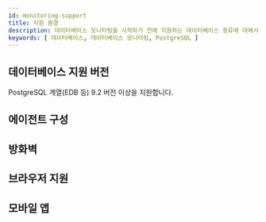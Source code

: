```yaml
---
id: monitoring-support
title: 지원 환경
description: 데이터베이스 모니터링을 시작하기 전에 지원하는 데이터베이스 종류에 대해서 알아보세요.
keywords: [ 데이터베이스, 데이터베이스 모니터링, PostgreSQL ]
---
```



<Desc name='PostgreSQL' />

## 데이터베이스 지원 버전

PostgreSQL 계열(EDB 등) 9.2 버전 이상을 지원합니다.


<DBsupportNote />

## 에이전트 구성


<Dbsupportenvagentconstruction />   

## 방화벽


<Proxy /> 

## 브라우저 지원


<Supportedbrowser />

## 모바일 앱


<Mobileapp />  